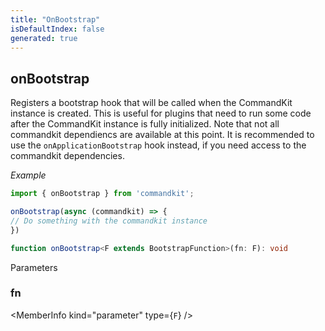 ```yaml
---
title: "OnBootstrap"
isDefaultIndex: false
generated: true
---
```



<!-- This file was generated from the CommandKit source. Do not modify. Instead, re-run the "docgen" script -->


## onBootstrap

<GenerationInfo sourceFile="packages/commandkit/src/CommandKit.ts" sourceLine="67" packageName="commandkit" />

Registers a bootstrap hook that will be called when the CommandKit instance is created.
This is useful for plugins that need to run some code after the CommandKit instance is fully initialized.
Note that not all commandkit dependiencs are available at this point. It is recommended to use the `onApplicationBootstrap` hook instead,
if you need access to the commandkit dependencies.



*Example*

```ts
import { onBootstrap } from 'commandkit';

onBootstrap(async (commandkit) => {
// Do something with the commandkit instance
})
```

```ts title="Signature"
function onBootstrap<F extends BootstrapFunction>(fn: F): void
```
Parameters

### fn

<MemberInfo kind="parameter" type={`F`} />

